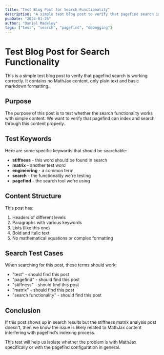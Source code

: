 ```yaml
---
title: "Test Blog Post for Search Functionality"
description: "A simple test blog post to verify that pagefind search is working correctly without MathJax content."
pubDate: "2024-01-26"
author: "Daniel Madeley"
tags: ["test", "search", "pagefind", "debugging"]
---
```


# Test Blog Post for Search Functionality

This is a simple test blog post to verify that pagefind search is working correctly. It contains no MathJax content, only plain text and basic markdown formatting.

## Purpose

The purpose of this post is to test whether the search functionality works with simple content. We want to verify that pagefind can index and search through this content properly.

## Test Keywords

Here are some specific keywords that should be searchable:

- **stiffness** - this word should be found in search
- **matrix** - another test word
- **engineering** - a common term
- **search** - the functionality we're testing
- **pagefind** - the search tool we're using

## Content Structure

This post has:

1. Headers of different levels
2. Paragraphs with various keywords
3. Lists (like this one)
4. Bold and italic text
5. No mathematical equations or complex formatting

## Search Test Cases

When searching for this post, these terms should work:

- "test" - should find this post
- "pagefind" - should find this post
- "stiffness" - should find this post
- "matrix" - should find this post
- "search functionality" - should find this post

## Conclusion

If this post shows up in search results but the stiffness matrix analysis post doesn't, then we know the issue is likely related to MathJax content interfering with pagefind's indexing process.

This test will help us isolate whether the problem is with MathJax specifically or with the pagefind configuration in general.